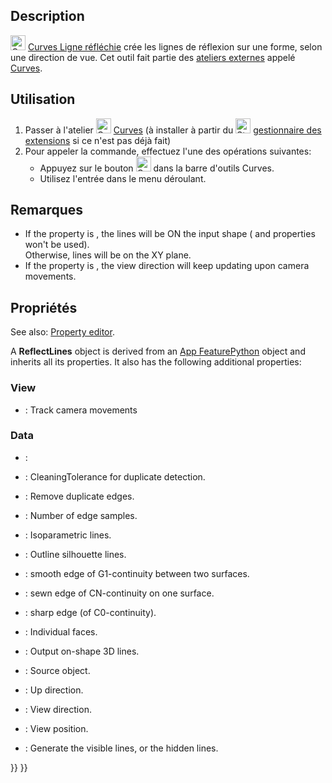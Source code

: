 <languages/>

{{Docnav/fr
|[[Curves_CompressionSpring/fr|Ressort de compression]]|[[Curves_MultiLoft/fr|Multi lissage]]
|[[Curves_Workbench/fr|Atelier Curves]]
|IconL=Curves_CompressionSpring.svg
|IconR=Curves_MultiLoft.svg
|IconC=Curves_workbench_icon.svg
}}

{{GuiCommand/fr
|Name=Curves ReflectLines
|Name/fr=Curves Ligne réfléchie
|MenuLocation=Surfaces → Reflect Lines
|Workbenches=[[Curves_Workbench/fr|Curves]]
}}

==Description==

<div class="mw-translate-fuzzy">
[[Image:Curves_ReflectLines.svg|24px]] [[Curves_ReflectLines/fr|Curves Ligne réfléchie]] crée les lignes de réflexion sur une forme, selon une direction de vue. Cet outil fait partie des [[External_workbenches/fr|ateliers externes]] appelé [[Curves_Workbench/fr|Curves]].
</div>

<span id="Usage"></span>
==Utilisation==

<div class="mw-translate-fuzzy">
# Passer à l'atelier [[Image:Curves_workbench_icon.svg|24px]] [[Curves_Workbench/fr|Curves]] (à installer à partir du [[Image:Std_AddonMgr.svg|24px]] [[Std_AddonMgr/fr|gestionnaire des extensions]] si ce n'est pas déjà fait)
# Pour appeler la commande, effectuez l'une des opérations suivantes:
#* Appuyez sur le bouton [[Image:Curves_ReflectLines.svg|24px]] dans la barre d'outils Curves.
#* Utilisez l'entrée {{MenuCommand|Surfaces → Reflect Lines}} dans le menu déroulant.
</div>

<span id="Notes"></span>
==Remarques==

* If the {{PropertyData|On Shape}} property is {{True}}, the lines will be ON the input shape ({{PropertyData|View Pos}} and {{PropertyData|Up Dir}} properties won't be used).<br>Otherwise, lines will be on the XY plane.
* If the {{PropertyView|TrackCamera}} property is {{True}}, the view direction will keep updating upon camera movements.

<span id="Properties"></span>
==Propriétés==

See also: [[Property_editor|Property editor]].

A '''ReflectLines''' object is derived from an [[App_FeaturePython|App FeaturePython]] object and inherits all its properties. It also has the following additional properties:

===View===

{{TitleProperty|AutoView}}

* {{PropertyView|TrackCamera|Bool}}: Track camera movements

===Data===

* {{PropertyData|Proxy|PythonObject}}: 

{{TitleProperty|Cleaning Options}}

* {{PropertyData|Cleaning Tolerance|Quantity|Hidden}}: CleaningTolerance for duplicate detection.
* {{PropertyData|Remove Duplicates|Bool}}: Remove duplicate edges.
* {{PropertyData|Samples|Integer|Hidden}}: Number of edge samples.

{{TitleProperty|Edge Type}}

* {{PropertyData|Iso Line|Bool}}: Isoparametric lines.
* {{PropertyData|Out Line|Bool}}: Outline silhouette lines.
* {{PropertyData|Rg1 Line|Bool|}}: smooth edge of G1-continuity between two surfaces.
* {{PropertyData|RgN Line|Bool}}: sewn edge of CN-continuity on one surface.
* {{PropertyData|Sharp|Bool}}: sharp edge (of C0-continuity).

{{TitleProperty|Reflect Lines}}

* {{PropertyData|Indiv Faces|LinkSubList}}: Individual faces.
* {{PropertyData|On Shape|Bool}}: Output on-shape 3D lines.
* {{PropertyData|Source|Link}}: Source object.
* {{PropertyData|Up Dir|Vector|Hidden}}: Up direction.
* {{PropertyData|View Dir|Vector}}: View direction.
* {{PropertyData|View Pos|Vector|Hidden}}: View position.
* {{PropertyData|Visible|Bool}}: Generate the visible lines, or the hidden lines.


{{Docnav/fr
|[[Curves_CompressionSpring/fr|Ressort de compression]]|[[Curves_MultiLoft/fr|Multi lissage]]
|[[Curves_Workbench/fr|Atelier Curves]]
|IconL=Curves_CompressionSpring.svg
|IconR=Curves_MultiLoft.svg
|IconC=Curves_workbench_icon.svg
}}

{{Curves Tools navi{{#translation:}}}}
{{Userdocnavi{{#translation:}}}}